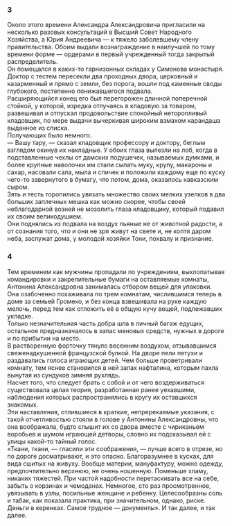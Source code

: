 ### 3 {-}

Около этого времени Александра Александровича пригласили на несколько разовых консультаций в Высший Совет Народного Хозяйства, а Юрия Андреевича — к тяжело заболевшему члену правительства. Обоим выдали вознаграждение в наилучшей по тому времени форме — ордерами в первый учрежденный тогда закрытый распределитель.<br/> Он помещался в каких-то гарнизонных складах у Симонова монастыря. Доктор с тестем пересекли два проходных двора, церковный и казарменный и прямо с земли, без порога, вошли под каменные своды глубокого, постепенно понижавшегося подвала.<br/> Расширяющийся конец его был перегорожен длинной поперечной стойкой, у которой, изредка отлучаясь в кладовую за товаром, развешивал и отпускал продовольствие спокойный неторопливый кладовщик, по мере выдачи вычеркивая широким взмахом карандаша выданное из списка.<br/> Получающих было немного.<br/> — Вашу тару, — сказал кладовщик профессору и доктору, беглым взглядом окинув их накладные. У обоих глаза вылезли на лоб, когда в подставленные чехлы от дамских подушечек, называемых думками, и более крупные наволочки им стали сыпать муку, крупу, макароны и сахар, насовали сала, мыла и спичек и положили каждому еще по куску чего-то завернутого в бумагу, что потом, дома, оказалось кавказским сыром.<br/> Зять и тесть торопились увязать множество своих мелких узелков в два больших заплечных мешка как можно скорее, чтобы своей неблагодарной возней не мозолить глаза кладовщику, который подавил их своим великодушием.<br/> Они поднялись из подвала на воздух пьяные не от животной радости, а от сознания того, что и они не зря живут на свете и, не коптя даром неба, заслужат дома, у молодой хозяйки Тони, похвалу и признание.

### 4 {-}

Тем временем как мужчины пропадали по учреждениям, выхлопатывая командировки и закрепительные бумаги на оставляемые комнаты, Антонина Александровна занималась отбором вещей для упаковки.<br/> Она озабоченно похаживала по трем комнатам, числившимся теперь в доме за семьей Громеко, и без конца взвешивала на руке каждую мелочь, перед тем как отложить её в общую кучу вещей, подлежавших укладке.<br/> Только незначительная часть добра шла в личный багаж едущих, остальное предназначалось в запас меновых средств, нужных в дороге и по прибытии на место.<br/> В растворенную форточку тянуло весенним воздухом, отзывавшимся свеженадкушенной французской булкой. На дворе пели петухи и раздавались голоса играющих детей. Чем больше проветривали комнату, тем яснее становился в ней запах нафталина, которым пахла вынутая из сундуков зимняя рухлядь.<br/> Насчет того, что следует брать с собой и от чего воздерживаться существовала целая теория, разработанная ранее уехавшими, наблюдения которых распространялись в кругу их оставшихся знакомых.<br/> Эти наставления, отлившиеся в краткие, непререкаемые указания, с такой отчетливостью стояли в голове у Антонины Александровны, что она воображала, будто слышит их со двора вместе с чириканьем воробьев и шумом играющей детворы, словно их подсказывал ей с улицы какой-то тайный голос.<br/> «Ткани, ткани, — гласили эти соображения, — лучше всего в отрезе, но по дороге досматривают, и это опасно. Благоразумнее в кусках, для вида сшитых на живуху. Вообще материи, мануфактуру, можно одежду, предпочтительно верхнюю, не очень ношенную. Поменьше хламу, никаких тяжестей. При частой надобности перетаскивать все на себе, забыть о корзинах и чемоданах. Немногое, сто раз просмотренное, увязывать в узлы, посильные женщине и ребенку. Целесообразны соль и табак, как показала практика, при значительном, однако, риске. Деньги в керенках. Самое трудное — документы». И так далее, и так далее.

